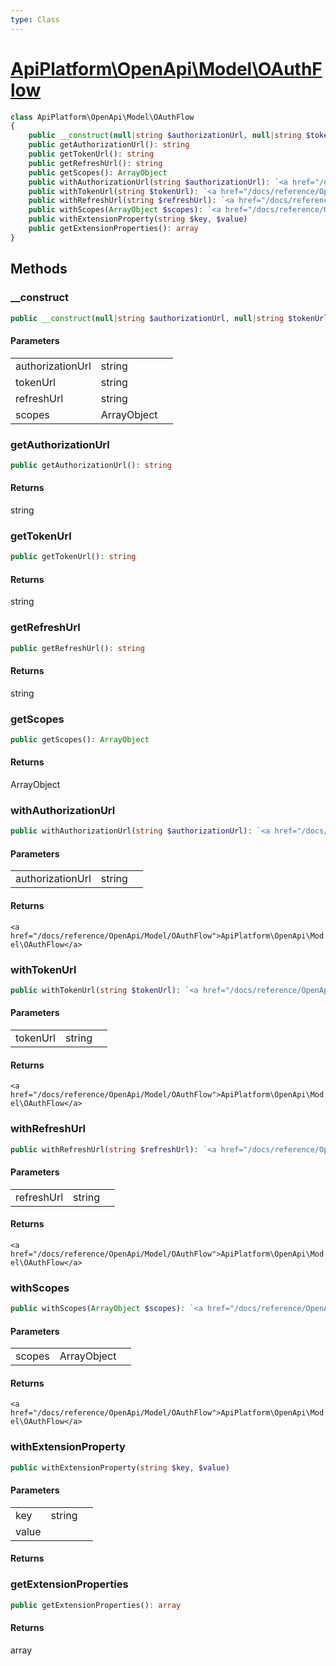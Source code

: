 ```yaml
---
type: Class
---
```


# [ApiPlatform\OpenApi\Model\OAuthFlow](/docs/reference/OpenApi/Model/OAuthFlow)



```php
class ApiPlatform\OpenApi\Model\OAuthFlow
{
    public __construct(null|string $authorizationUrl, null|string $tokenUrl, null|string $refreshUrl, null|ArrayObject $scopes)
    public getAuthorizationUrl(): string
    public getTokenUrl(): string
    public getRefreshUrl(): string
    public getScopes(): ArrayObject
    public withAuthorizationUrl(string $authorizationUrl): `<a href="/docs/reference/OpenApi/Model/OAuthFlow">ApiPlatform\OpenApi\Model\OAuthFlow</a>`
    public withTokenUrl(string $tokenUrl): `<a href="/docs/reference/OpenApi/Model/OAuthFlow">ApiPlatform\OpenApi\Model\OAuthFlow</a>`
    public withRefreshUrl(string $refreshUrl): `<a href="/docs/reference/OpenApi/Model/OAuthFlow">ApiPlatform\OpenApi\Model\OAuthFlow</a>`
    public withScopes(ArrayObject $scopes): `<a href="/docs/reference/OpenApi/Model/OAuthFlow">ApiPlatform\OpenApi\Model\OAuthFlow</a>`
    public withExtensionProperty(string $key, $value)
    public getExtensionProperties(): array
}
```
## Methods

### __construct



```php
public __construct(null|string $authorizationUrl, null|string $tokenUrl, null|string $refreshUrl, null|ArrayObject $scopes)
```

#### Parameters

<table><tbody>
<tr><td>authorizationUrl</td><td>string</td><td></td></tr><tr><td>tokenUrl</td><td>string</td><td></td></tr><tr><td>refreshUrl</td><td>string</td><td></td></tr><tr><td>scopes</td><td>ArrayObject</td><td></td></tr>
</tbody>
</table>

### getAuthorizationUrl



```php
public getAuthorizationUrl(): string
```

#### Returns

string

### getTokenUrl



```php
public getTokenUrl(): string
```

#### Returns

string

### getRefreshUrl



```php
public getRefreshUrl(): string
```

#### Returns

string

### getScopes



```php
public getScopes(): ArrayObject
```

#### Returns

ArrayObject

### withAuthorizationUrl



```php
public withAuthorizationUrl(string $authorizationUrl): `<a href="/docs/reference/OpenApi/Model/OAuthFlow">ApiPlatform\OpenApi\Model\OAuthFlow</a>`
```

#### Parameters

<table><tbody>
<tr><td>authorizationUrl</td><td>string</td><td></td></tr>
</tbody>
</table>

#### Returns

`<a href="/docs/reference/OpenApi/Model/OAuthFlow">ApiPlatform\OpenApi\Model\OAuthFlow</a>`

### withTokenUrl



```php
public withTokenUrl(string $tokenUrl): `<a href="/docs/reference/OpenApi/Model/OAuthFlow">ApiPlatform\OpenApi\Model\OAuthFlow</a>`
```

#### Parameters

<table><tbody>
<tr><td>tokenUrl</td><td>string</td><td></td></tr>
</tbody>
</table>

#### Returns

`<a href="/docs/reference/OpenApi/Model/OAuthFlow">ApiPlatform\OpenApi\Model\OAuthFlow</a>`

### withRefreshUrl



```php
public withRefreshUrl(string $refreshUrl): `<a href="/docs/reference/OpenApi/Model/OAuthFlow">ApiPlatform\OpenApi\Model\OAuthFlow</a>`
```

#### Parameters

<table><tbody>
<tr><td>refreshUrl</td><td>string</td><td></td></tr>
</tbody>
</table>

#### Returns

`<a href="/docs/reference/OpenApi/Model/OAuthFlow">ApiPlatform\OpenApi\Model\OAuthFlow</a>`

### withScopes



```php
public withScopes(ArrayObject $scopes): `<a href="/docs/reference/OpenApi/Model/OAuthFlow">ApiPlatform\OpenApi\Model\OAuthFlow</a>`
```

#### Parameters

<table><tbody>
<tr><td>scopes</td><td>ArrayObject</td><td></td></tr>
</tbody>
</table>

#### Returns

`<a href="/docs/reference/OpenApi/Model/OAuthFlow">ApiPlatform\OpenApi\Model\OAuthFlow</a>`

### withExtensionProperty



```php
public withExtensionProperty(string $key, $value)
```

#### Parameters

<table><tbody>
<tr><td>key</td><td>string</td><td></td></tr><tr><td>value</td><td></td><td></td></tr>
</tbody>
</table>

#### Returns



### getExtensionProperties



```php
public getExtensionProperties(): array
```

#### Returns

array
